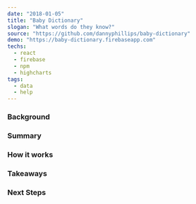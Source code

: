 ---
date: "2018-01-05"
title: "Baby Dictionary"
slogan: "What words do they know?"
source: "https://github.com/dannyphillips/baby-dictionary"
demo: "https://baby-dictionary.firebaseapp.com"
techs:
  - react
  - firebase
  - npm
  - highcharts
tags:
  - data
  - help
---

### Background

### Summary

### How it works

### Takeaways

### Next Steps
